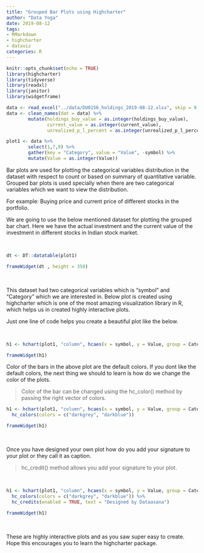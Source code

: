 ```yaml
---
title: "Grouped Bar Plots using Highcharter"
author: "Data Yoga"
date: 2019-08-12
tags:
- RMarkdown
- highcharter
- dataviz
categories: R
---
```


```r

knitr::opts_chunk$set(echo = TRUE)
library(highcharter)
library(tidyverse)
library(readxl)
library(janitor)
library(widgetframe)

data <- read_excel("../data/DU0156_holdings_2019-08-12.xlsx", skip = 9, n_max = 19)
data <- clean_names(dat = data) %>%
        mutate(holdings_buy_value = as.integer(holdings_buy_value),
               current_value = as.integer(current_value),
               unrealized_p_l_percent = as.integer(unrealized_p_l_percent))

plot1 <- data %>%
        select(1,7,9) %>%
        gather(key = "Category", value = "Value", -symbol) %>%
        mutate(Value = as.integer(Value))
```

Bar plots are used for plotting the categorical variables distribution in the dataset with respect to count or based on summary of quantitative variable. Grouped bar plots is used specially when there are two categorical variables which we want to view the distribution.

For example:
Buying price and current price of different stocks in the portfolio.

We are going to use the below mentioned dataset for plotting the grouped bar chart. Here we have the actual investment and the current value of the investment in different stocks in Indian stock market.

<br>

```r

dt <- DT::datatable(plot1)

frameWidget(dt , height = 350)

```

<br>

This dataset had two categorical variables which is "symbol" and "Category" which we are interested in. Below plot is created using highcharter which is one of the most amazing visualization library in R, which helps us in created highly interactive plots.


Just one line of code helps you create a beautiful plot like the below.

<br>

```r

h1 <- hchart(plot1, "column", hcaes(x = symbol, y = Value, group = Category))

frameWidget(h1)

```


Color of the bars in the above plot are the default colors. If you dont like the default colors, the next thing we should to learn is how do we change the color of the plots.


> Color of the bar can be changed using the hc_color() method by passing the right vector of colors.


```r


h1 <- hchart(plot1, "column", hcaes(x = symbol, y = Value, group = Category)) %>%
  hc_colors(colors = c("darkgrey", "darkblue")) 

frameWidget(h1)


```

<br>

Once you have designed your own plot how do you add your signature to your plot or they call it as caption.

> hc_credit() method allows you add your signature to your plot. 

<br>

```r

h1 <- hchart(plot1, "column", hcaes(x = symbol, y = Value, group = Category)) %>%
  hc_colors(colors = c("darkgrey", "darkblue")) %>%
  hc_credits(enabled = TRUE, text = "Designed by Dataasana")

frameWidget(h1)

```

<br>


These are highly interactive plots and as you saw super easy to create. Hope this encourages you to learn the highcharter package.
